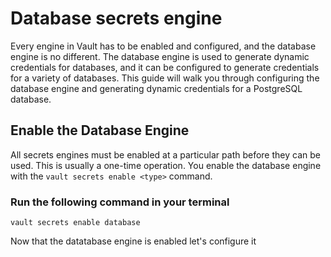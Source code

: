 # Database secrets engine

Every engine in Vault has to be enabled and configured, and the database engine is no different. The database engine is used to generate dynamic credentials for databases, and it can be configured to generate credentials for a variety of databases. This guide will walk you through configuring the database engine and generating dynamic credentials for a PostgreSQL database.

## Enable the Database Engine

All secrets engines must be enabled at a particular path before they can be used. This is usually a one-time operation. You enable the database engine with the `vault secrets enable <type>` command.

### Run the following command in your terminal

```shell
vault secrets enable database
```

Now that the datatabase engine is enabled let's configure it